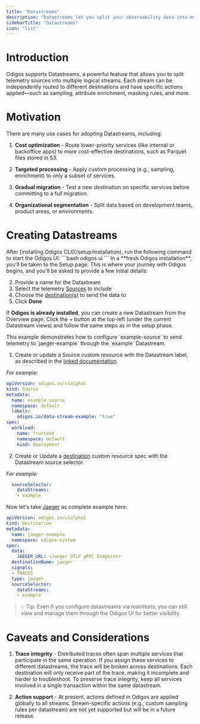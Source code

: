 ```yaml
---
title: "Datastreams"
description: "Datastreams let you split your observability data into multiple, independent pipelines - each routed to its own destination and optionally enhanced with custom actions like sampling, enrichment, or masking."
sidebarTitle: "Datastreams"
icon: "list"
---
```



<BetaWarning />

# Introduction
Odigos supports Datastreams, a powerful feature that allows you to split telemetry sources into multiple logical streams. Each stream can be independently routed to different destinations and have specific actions applied—such as sampling, attribute enrichment, masking rules, and more.

# Motivation
There are many use cases for adopting Datastreams, including:

1. **Cost optimization** - Route lower-priority services (like internal or backoffice apps) to more cost-effective destinations, such as Parquet files stored in S3.

2. **Targeted processing** - Apply custom processing (e.g., sampling, enrichment) to only a subset of services.

3. **Gradual migration** - Test a new destination on specific services before committing to a full migration.

4. **Organizational segmentation** - Split data based on development teams, product areas, or environments.

# Creating Datastreams

<Tabs>

<Tab title="UI">
After [installing Odigos CLI](/setup/installation), run the following command to start the Odigos UI:
```bash
odigos ui
```
In a **fresh Odigos installation**, you'll be taken to the Setup page. This is where your journey with Odigos begins, and you'll be asked to provide a few initial details:

2. Provide a name for the Datastream
3. Select the telemetry [Sources](/pipeline/sources/introduction) to include
4. Choose the [destination(s)](/backends-overview) to send the data to
5. Click **Done**

If **Odigos is already installed**, you can create a new Datastream from the Overview page. Click the + button at the top-left (under the current Datastream views) and follow the same steps as in the setup phase.
</Tab>

<Tab title="Kubernetes Manifests">
This example demonstrates how to configure `example-source` to send telemetry to `jaeger-example` through the `example` Datastream.

1. Create or update a Source custom resource with the Datastream label, as described in the [linked documentation](/pipeline/sources/create#workload-source).

*For example:*
```yaml
apiVersion: odigos.io/v1alpha1
kind: Source
metadata:
  name: example-source
  namespace: default
  labels:
    odigos.io/data-stream-example: "true"
spec:
  workload:
    name: frontend
    namespace: default
    kind: Deployment
```
2. Create or Update a [destination](/backends-overview) custom resource spec with the Datastream source selector.


*For example:*
```yaml
  sourceSelector:
    dataStreams:
    - example
```

Now let's take [Jaeger](/backends/jaeger) as complete example here:

```yaml
apiVersion: odigos.io/v1alpha1
kind: Destination
metadata:
  name: jaeger-example
  namespace: odigos-system
spec:
  data:
    JAEGER_URL: <Jaeger OTLP gRPC Endpoint>
  destinationName: jaeger
  signals:
  - TRACES
  type: jaeger
  sourceSelector:
    dataStreams:
    - example
```

> 💡 Tip: Even if you configure datastreams via manifests, you can still view and manage them through the Odigos UI for better visibility.

</Tab>
</Tabs>

# Caveats and Considerations
1. **Trace integrity** - Distributed traces often span multiple services that participate in the same operation. If you assign these services to different datastreams, the trace will be broken across destinations. Each destination will only receive part of the trace, making it incomplete and harder to troubleshoot. To preserve trace integrity, keep all services involved in a single transaction within the same datastream.

2. **Action support** - At present, actions defined in Odigos are applied globally to all streams. Stream-specific actions (e.g., custom sampling rules per datastream) are not yet supported but will be in a future release.
